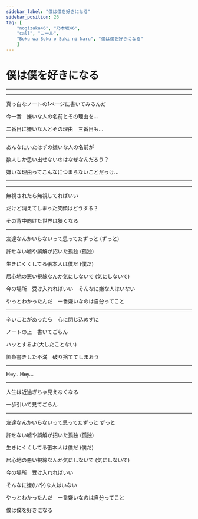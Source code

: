 ```yaml
---
sidebar_label: "僕は僕を好きになる"
sidebar_position: 26
tag: [
    "nogizaka46", "乃木坂46",
    "call", "コール",
    "Boku wa Boku o Suki ni Naru", "僕は僕を好きになる"
    ]
---
```


# 僕は僕を好きになる

---

<BilibiliCard id="BV1cM411j7vj" />

---


真っ白なノートの1ページに書いてみるんだ <NickName />

今一番　嫌いな人の名前とその理由を… <NickName />

二番目に嫌いな人とその理由　三番目も…　 <SuperCute />

---


あんなにいたはずの嫌いな人の名前が <NickName />

数人しか思い出せないのはなぜなんだろう？ <NickName />

嫌いな理由ってこんなにつまらないことだっけ… <SuperCute />

---

<OrHey count="4" />

---

無視されたら無視してればいい　

だけど消えてしまった笑顔はどうする？

その背中向けた世界は狭くなる

---

友達なんかいらないって思ってたずっと <Call>(ずっと)</Call>

許せない嘘や誤解が招いた孤独 <Call>(孤独)</Call>

生きにくくしてる張本人は僕だ <Call>(僕だ)</Call>

居心地の悪い視線なんか気にしないで <Call>(気にしないで)</Call>

今の場所　受け入れればいい　そんなに嫌な人はいない

やっとわかったんだ　一番嫌いなのは自分ってこと

---

辛いことがあったら　心に閉じ込めずに

ノートの上　書いてごらん

ハッとするよ(大したことない)

箇条書きした不満　破り捨ててしまおう

---

Hey…Hey…

---

人生は近過ぎちゃ見えなくなる

一歩引いて見てごらん

---

友達なんかいらないって思ってたずっと <Call>ずっと</Call>

許せない嘘や誤解が招いた孤独 <Call>(孤独)</Call>

生きにくくしてる張本人は僕だ <Call>(僕だ)</Call>

居心地の悪い視線なんか気にしないで <Call>(気にしないで)</Call>

今の場所　受け入れればいい

そんなに嫌(いや)な人はいない

やっとわかったんだ　一番嫌いなのは自分ってこと
 
僕は僕を好きになる
